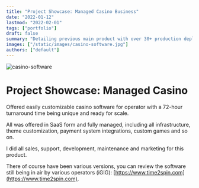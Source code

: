 ```yaml
---
title: "Project Showcase: Managed Casino Business"
date: "2022-01-12"
lastmod: "2022-02-01"
tags: ["portfolio"]
draft: false
summary: "Detailing previous main product with over 30+ production deployments, all created, sales & maintained by myself in addition with the aggregation business."
images: ["/static/images/casino-software.jpg"]
authors: ["default"]
---
```


![casino-software](/static/images/casino-software.jpg)

# Project Showcase: Managed Casino

Offered easily customizable casino software for operator with a 72-hour turnaround time being unique and ready for scale.

All was offered in SaaS form and fully managed, including all infrastructure, theme customization, payment system integrations, custom games and so on.

I did all sales, support, development, maintenance and marketing for this product.

There of course have been various versions, you can review the software still being in air by various operators (iGIG):
[https://www.time2spin.com](https://www.time2spin.com).
